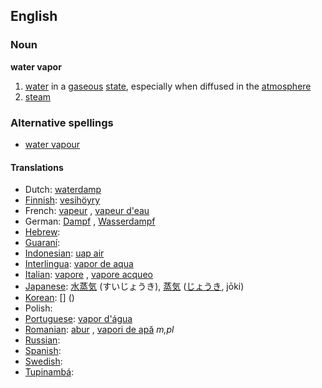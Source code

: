 ==English==

===Noun===
'''water vapor'''
{{wikipedia}}
# [[water]] in a [[gaseous]] [[state]], especially when diffused in the [[atmosphere]]
# [[steam]]

===Alternative spellings===
*[[water vapour]]

====Translations====
*Dutch: [[waterdamp]] {{m}}
*[[Finnish]]: [[vesihöyry]]
*French: [[vapeur]] {{f}}, [[vapeur d'eau]] {{f}}
*German: [[Dampf]] {{m}}, [[Wasserdampf]] {{m}}
*[[Hebrew]]: [[]] '' ''
*[[Guaraní]]: [[]]
*[[Indonesian]]: [[uap air]]
*[[Interlingua]]: [[vapor de aqua]]
*[[Italian]]: [[vapore]] {{m}},  [[vapore acqueo]] {{m}}
*[[Japanese]]: [[水蒸気]] (すいじょうき), [[蒸気]] ([[じょうき]], jōki)
*[[Korean]]: [[]] [] ()
*Polish: [[]]
*[[Portuguese]]: [[vapor d'água]] {{m}}
*[[Romanian]]: [[abur]] {{m}}, [[vapori de apă]] ''m,pl''
*[[Russian]]: [[]]
*[[Spanish]]: [[]] '' ''
*[[Swedish]]: [[]] '' ''
*[[Tupinambá]]: [[]]